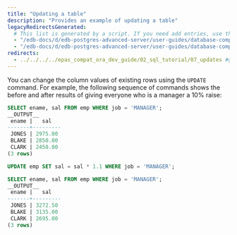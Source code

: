 ```yaml
---
title: "Updating a table"
description: "Provides an example of updating a table"
legacyRedirectsGenerated:
  # This list is generated by a script. If you need add entries, use the `legacyRedirects` key.
  - "/edb-docs/d/edb-postgres-advanced-server/user-guides/database-compatibility-for-oracle-developers-guide/9.6/Database_Compatibility_for_Oracle_Developers_Guide_v9.6.1.016.html"
  - "/edb-docs/d/edb-postgres-advanced-server/user-guides/database-compatibility-for-oracle-developers-guide/9.5/Database_Compatibility_for_Oracle_Developers_Guide.1.016.html"
redirects:
  - ../../../../epas_compat_ora_dev_guide/02_sql_tutorial/07_updates #generated for docs/epas/reorg-role-use-case-mode
---
```


<div id="updates" class="registered_link"></div>

You can change the column values of existing rows using the `UPDATE` command. For example, the following sequence of commands shows the before and after results of giving everyone who is a manager a 10% raise:

```sql
SELECT ename, sal FROM emp WHERE job = 'MANAGER';
__OUTPUT__
 ename |   sal
-------+---------
 JONES | 2975.00
 BLAKE | 2850.00
 CLARK | 2450.00
(3 rows)
```
```sql
UPDATE emp SET sal = sal * 1.1 WHERE job = 'MANAGER';

SELECT ename, sal FROM emp WHERE job = 'MANAGER';
__OUTPUT__
 ename |   sal
-------+---------
 JONES | 3272.50
 BLAKE | 3135.00
 CLARK | 2695.00
(3 rows)
```
